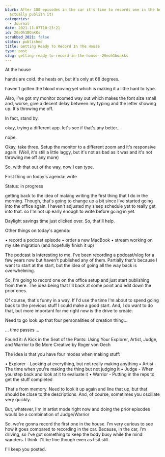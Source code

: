 ```yaml
---
blurb: After 100 episodes in the car it's time to records one in the house (and
  actually publish it)
categories:
  - Journal
date: 2021-11-07T10:23:21
id: 20eOh1BOaKKs
scrubbed_2021: false
status: published
title: Getting Ready To Record In The House
type: post
slug: getting-ready-to-record-in-the-house--20eoh1boakks
---
```


At the house

hands are cold. the heats on, but it's only at 68 degrees. 

haven't gotten the blood moving yet which is making it a little hard to type. 

Also, I've got my monitor zoomed way out which makes the font size small and, worse, give a decent delay between my typing and the letter showing up. It's throwing me off. 

In fact, stand by.

okay, trying a different app. let's see if that's any better... 

nope.

Okay, take three. Setup the monitor to a different zoom and it's responsive again. (Well, it's still a little laggy, but it's not as bad as it was and it's not throwing me off any more)

So, with that out of the way, now I can type. 

First thing on today's agenda: write 

Status: in progress

getting back to the idea of making writing the first thing that I do in the morning. Though, that's going to change up a bit since I've started going into the office again. I haven't adjusted my sleep schedule yet to really get into that. so I'm not up early enough to write before going in yet. 

Daylight savings time just clicked over. So, that'll help. 

Other things on today's agenda:

• record a podcast episode 
• order a new MacBook
• stream working on my site migration (and hopefully finish it up)

The podcast is interesting to me. I've been recording a podcast/vlog for a few years now but haven't published any of them. Partially that's because I want to start at the start, but the idea of going all the way back is overwhelming. 

So, I'm going to record one on the office setup and just start publishing from there. The idea being that I'll back at some point and edit down the prior ones. 

Of course, that's funny in a way. If I'd use the time I'm about to spend going back to the previous stuff I could make a good start. And, I do want to do that, but more important for me right now is the drive to create. 

Need to go look up that four personalities of creation thing...

... time passes ...

Found it: A Kick in the Seat of the Pants: Using Your Explorer, Artist, Judge, and Warrior to Be More Creative by Roger von Oech

The idea is that you have four modes when making stuff:

• Explorer - Looking at everything, but not really making anything
• Artist - The time when you're making the thing but not judging it
• Judge - When you step back and look at it to evaluate it
• Warrior - Putting in the reps to get the stuff completed

That's from memory. Need to look it up again and line that up, but that should be close to the descriptions. And, of course, sometimes you oscillate very quickly. 

But, whatever, I'm in artist mode right now and doing the prior episodes would be a combination of Judge/Warrior

So, we're gonna record the first one in the house. I'm very curious to see how it goes compared to recording in the car. Because, in the car, I'm driving, so I've got something to keep the body busy while the mind wanders. I think it'll be fine though even as I sit still.

I'll keep you posted.